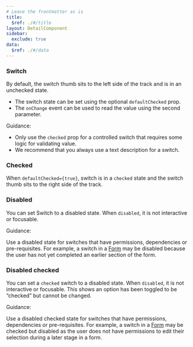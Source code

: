 ```yaml
---
# Leave the frontmatter as is
title:
  $ref: ./#/title
layout: DetailComponent
sidebar:
  exclude: true
data:
  $ref: ./#/data
---
```


<LivePreviewControls>
<LivePreview componentName="switch" exampleName="Default">

### Switch

By default, the switch thumb sits to the left side of the track and is in an unchecked state.

- The switch state can be set using the optional `defaultChecked` prop.
- The `onChange` event can be used to read the value using the second parameter.

Guidance:

- Only use the `checked` prop for a controlled switch that requires some logic for validating value.
- We recommend that you always use a text description for a switch.

</LivePreview>

<LivePreview componentName="switch" exampleName="DefaultChecked" displayName="Checked" >

### Checked

When `defaultChecked={true}`, switch is in a `checked` state and the switch thumb sits to the right side of the track.

</LivePreview>

<LivePreview componentName="switch" exampleName="Disabled" >

### Disabled

You can set Switch to a disabled state. When `disabled`, it is not interactive or focusable.

Guidance:

Use a disabled state for switches that have permissions, dependencies or pre-requisites. For example, a switch in a [Form](/salt/patterns/forms) may be disabled because the user has not yet completed an earlier section of the form.

</LivePreview>

<LivePreview componentName="switch" exampleName="DisabledChecked" >

### Disabled checked

You can set a `checked` switch to a disabled state. When `disabled`, it is not interactive or focusable. This shows an option has been toggled to be “checked” but cannot be changed.

Guidance:

Use a disabled checked state for switches that have permissions, dependencies or pre-requisites. For example, a switch in a [Form](/salt/patterns/forms) may be checked but disabled as the user does not have permissions to edit their selection during a later stage in a form.

</LivePreview>
</LivePreviewControls>
